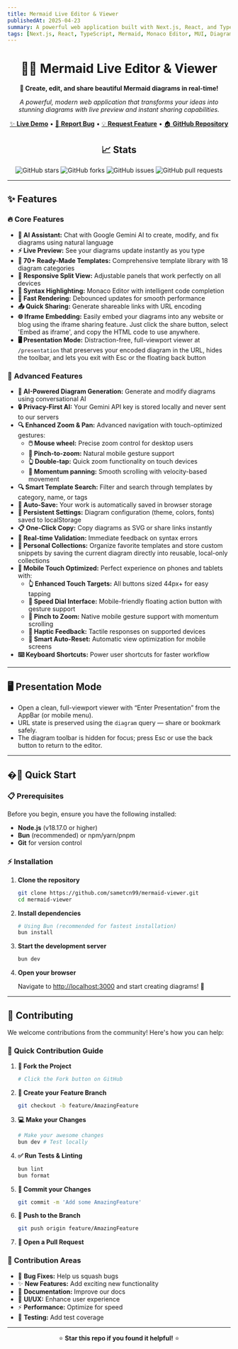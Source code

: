 ```yaml
---
title: Mermaid Live Editor & Viewer
publishedAt: 2025-04-23
summary: A powerful web application built with Next.js, React, and TypeScript that allows users to create, edit, and share Mermaid diagrams in real-time with live preview and instant sharing capabilities.
tags: [Next.js, React, TypeScript, Mermaid, Monaco Editor, MUI, Diagram Editor, Live Preview]
---
```


<div align="center">

# 🧜‍♀️ Mermaid Live Editor & Viewer

**🚀 Create, edit, and share beautiful Mermaid diagrams in real-time!**

*A powerful, modern web application that transforms your ideas into stunning diagrams with live preview and instant sharing capabilities.*

[✨ **Live Demo**](https://mermaid.sametcc.me) • [🐛 **Report Bug**](https://github.com/sametcn99/mermaid-viewer/issues) • [💡 **Request Feature**](https://github.com/sametcn99/mermaid-viewer/issues) • [🏠 **GitHub Repository**](https://sametcc.me/repo/mermaid-viewer)

## 📈 Stats

![GitHub stars](https://img.shields.io/github/stars/sametcn99/mermaid-viewer?style=social)
![GitHub forks](https://img.shields.io/github/forks/sametcn99/mermaid-viewer?style=social)
![GitHub issues](https://img.shields.io/github/issues/sametcn99/mermaid-viewer)
![GitHub pull requests](https://img.shields.io/github/issues-pr/sametcn99/mermaid-viewer)

</div>

---

## ✨ Features

### 🔥 **Core Features**

- **🤖 AI Assistant:** Chat with Google Gemini AI to create, modify, and fix diagrams using natural language
- **⚡ Live Preview:** See your diagrams update instantly as you type
- **📝 70+ Ready-Made Templates:** Comprehensive template library with 18 diagram categories
- **📱 Responsive Split View:** Adjustable panels that work perfectly on all devices
- **🎨 Syntax Highlighting:** Monaco Editor with intelligent code completion
- **🚀 Fast Rendering:** Debounced updates for smooth performance
- **📤 Quick Sharing:** Generate shareable links with URL encoding
- **🌐 Iframe Embedding:** Easily embed your diagrams into any website or blog using the iframe sharing feature. Just click the share button, select 'Embed as iframe', and copy the HTML code to use anywhere.
- **🖥️ Presentation Mode:** Distraction-free, full-viewport viewer at `/presentation` that preserves your encoded diagram in the URL, hides the toolbar, and lets you exit with Esc or the floating back button

### 💎 **Advanced Features**

- **🤖 AI-Powered Diagram Generation:** Generate and modify diagrams using conversational AI
- **🔒 Privacy-First AI:** Your Gemini API key is stored locally and never sent to our servers
- **🔍 Enhanced Zoom & Pan:** Advanced navigation with touch-optimized gestures:
  - **🖱️ Mouse wheel:** Precise zoom control for desktop users
  - **🤏 Pinch-to-zoom:** Natural mobile gesture support
  - **👆 Double-tap:** Quick zoom functionality on touch devices
  - **📱 Momentum panning:** Smooth scrolling with velocity-based movement
- **🔍 Smart Template Search:** Filter and search through templates by category, name, or tags
- **💾 Auto-Save:** Your work is automatically saved in browser storage
- **🎨 Persistent Settings:** Diagram configuration (theme, colors, fonts) saved to localStorage
- **📋 One-Click Copy:** Copy diagrams as SVG or share links instantly
- **🔄 Real-time Validation:** Immediate feedback on syntax errors
- **📁 Personal Collections:** Organize favorite templates and store custom snippets by saving the current diagram directly into reusable, local-only collections
- **📱 Mobile Touch Optimized:** Perfect experience on phones and tablets with:
  - **👆 Enhanced Touch Targets:** All buttons sized 44px+ for easy tapping
  - **🎯 Speed Dial Interface:** Mobile-friendly floating action button with gesture support
  - **🤏 Pinch to Zoom:** Native mobile gesture support with momentum scrolling
  - **📳 Haptic Feedback:** Tactile responses on supported devices
  - **🔄 Smart Auto-Reset:** Automatic view optimization for mobile screens
- **⌨️ Keyboard Shortcuts:** Power user shortcuts for faster workflow

---

## 🖥️ Presentation Mode

- Open a clean, full-viewport viewer with “Enter Presentation” from the AppBar (or mobile menu).
- URL state is preserved using the `diagram` query — share or bookmark safely.
- The diagram toolbar is hidden for focus; press Esc or use the back button to return to the editor.

---

## �🚀 Quick Start

### 📋 Prerequisites

Before you begin, ensure you have the following installed:

- **Node.js** (v18.17.0 or higher)
- **Bun** (recommended) or npm/yarn/pnpm
- **Git** for version control

### ⚡ Installation

1. **Clone the repository**

   ```bash
   git clone https://github.com/sametcn99/mermaid-viewer.git
   cd mermaid-viewer
   ```

2. **Install dependencies**

   ```bash
   # Using Bun (recommended for fastest installation)
   bun install
   ```

3. **Start the development server**

   ```bash
   bun dev
   ```

4. **Open your browser**

   Navigate to [http://localhost:3000](http://localhost:3000) and start creating diagrams! 🎉

---

## 🤝 Contributing

We welcome contributions from the community! Here's how you can help:

### 🚀 **Quick Contribution Guide**

1. **🍴 Fork the Project**

   ```bash
   # Click the Fork button on GitHub
   ```

2. **🌿 Create your Feature Branch**

   ```bash
   git checkout -b feature/AmazingFeature
   ```

3. **💻 Make your Changes**

   ```bash
   # Make your awesome changes
   bun dev # Test locally
   ```

4. **✅ Run Tests & Linting**

   ```bash
   bun lint
   bun format
   ```

5. **📝 Commit your Changes**

   ```bash
   git commit -m 'Add some AmazingFeature'
   ```

6. **🚀 Push to the Branch**

   ```bash
   git push origin feature/AmazingFeature
   ```

7. **🔄 Open a Pull Request**

### 🎯 **Contribution Areas**

- 🐛 **Bug Fixes:** Help us squash bugs
- ✨ **New Features:** Add exciting new functionality  
- 📖 **Documentation:** Improve our docs
- 🎨 **UI/UX:** Enhance user experience
- ⚡ **Performance:** Optimize for speed
- 🧪 **Testing:** Add test coverage

---

<div align="center">

⭐ **Star this repo if you found it helpful!** ⭐

</div>
